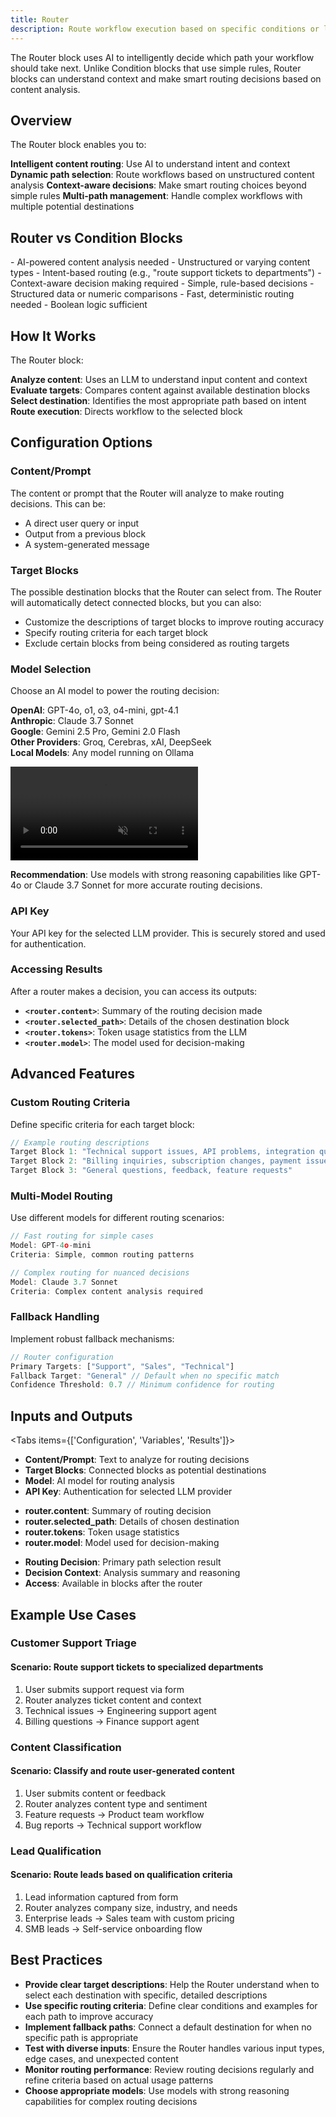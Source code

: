```yaml
---
title: Router
description: Route workflow execution based on specific conditions or logic
---
```



The Router block uses AI to intelligently decide which path your workflow should take next. Unlike Condition blocks that use simple rules, Router blocks can understand context and make smart routing decisions based on content analysis.

<ThemeImage
  lightSrc="/static/light/router-light.png"
  darkSrc="/static/dark/router-dark.png"
  alt="Router Block with Multiple Paths"
  width={350}
  height={175}
/>

## Overview

The Router block enables you to:

<Steps>
  <Step>
    <strong>Intelligent content routing</strong>: Use AI to understand intent and context
  </Step>
  <Step>
    <strong>Dynamic path selection</strong>: Route workflows based on unstructured content analysis
  </Step>
  <Step>
    <strong>Context-aware decisions</strong>: Make smart routing choices beyond simple rules
  </Step>
  <Step>
    <strong>Multi-path management</strong>: Handle complex workflows with multiple potential destinations
  </Step>
</Steps>

## Router vs Condition Blocks

<Accordions>
  <Accordion title="When to Use Router">
    - AI-powered content analysis needed
    - Unstructured or varying content types
    - Intent-based routing (e.g., "route support tickets to departments")
    - Context-aware decision making required
  </Accordion>
  <Accordion title="When to Use Condition">
    - Simple, rule-based decisions
    - Structured data or numeric comparisons
    - Fast, deterministic routing needed
    - Boolean logic sufficient
  </Accordion>
</Accordions>

## How It Works

The Router block:

<Steps>
  <Step>
    <strong>Analyze content</strong>: Uses an LLM to understand input content and context
  </Step>
  <Step>
    <strong>Evaluate targets</strong>: Compares content against available destination blocks
  </Step>
  <Step>
    <strong>Select destination</strong>: Identifies the most appropriate path based on intent
  </Step>
  <Step>
    <strong>Route execution</strong>: Directs workflow to the selected block
  </Step>
</Steps>

## Configuration Options

### Content/Prompt

The content or prompt that the Router will analyze to make routing decisions. This can be:

- A direct user query or input
- Output from a previous block
- A system-generated message

### Target Blocks

The possible destination blocks that the Router can select from. The Router will automatically detect connected blocks, but you can also:

- Customize the descriptions of target blocks to improve routing accuracy
- Specify routing criteria for each target block
- Exclude certain blocks from being considered as routing targets

### Model Selection

Choose an AI model to power the routing decision:

**OpenAI**: GPT-4o, o1, o3, o4-mini, gpt-4.1  \
**Anthropic**: Claude 3.7 Sonnet \
**Google**: Gemini 2.5 Pro, Gemini 2.0 Flash \
**Other Providers**: Groq, Cerebras, xAI, DeepSeek \
**Local Models**: Any model running on Ollama 

<div className="w-full max-w-2xl mx-auto overflow-hidden rounded-lg">
  <video autoPlay loop muted playsInline className="w-full -mb-2 rounded-lg" src="/router-model-dropdown.mp4"></video>
</div>

**Recommendation**: Use models with strong reasoning capabilities like GPT-4o or Claude 3.7 Sonnet for more accurate routing decisions.

### API Key

Your API key for the selected LLM provider. This is securely stored and used for authentication.

### Accessing Results

After a router makes a decision, you can access its outputs:

- **`<router.content>`**: Summary of the routing decision made
- **`<router.selected_path>`**: Details of the chosen destination block
- **`<router.tokens>`**: Token usage statistics from the LLM
- **`<router.model>`**: The model used for decision-making

## Advanced Features

### Custom Routing Criteria

Define specific criteria for each target block:

```javascript
// Example routing descriptions
Target Block 1: "Technical support issues, API problems, integration questions"
Target Block 2: "Billing inquiries, subscription changes, payment issues"
Target Block 3: "General questions, feedback, feature requests"
```

### Multi-Model Routing

Use different models for different routing scenarios:

```javascript
// Fast routing for simple cases
Model: GPT-4o-mini
Criteria: Simple, common routing patterns

// Complex routing for nuanced decisions
Model: Claude 3.7 Sonnet
Criteria: Complex content analysis required
```

### Fallback Handling

Implement robust fallback mechanisms:

```javascript
// Router configuration
Primary Targets: ["Support", "Sales", "Technical"]
Fallback Target: "General" // Default when no specific match
Confidence Threshold: 0.7 // Minimum confidence for routing
```

## Inputs and Outputs

<Tabs items={['Configuration', 'Variables', 'Results']}>
  <Tab>
    <ul className="list-disc space-y-2 pl-6">
      <li>
        <strong>Content/Prompt</strong>: Text to analyze for routing decisions
      </li>
      <li>
        <strong>Target Blocks</strong>: Connected blocks as potential destinations
      </li>
      <li>
        <strong>Model</strong>: AI model for routing analysis
      </li>
      <li>
        <strong>API Key</strong>: Authentication for selected LLM provider
      </li>
    </ul>
  </Tab>
  <Tab>
    <ul className="list-disc space-y-2 pl-6">
      <li>
        <strong>router.content</strong>: Summary of routing decision
      </li>
      <li>
        <strong>router.selected_path</strong>: Details of chosen destination
      </li>
      <li>
        <strong>router.tokens</strong>: Token usage statistics
      </li>
      <li>
        <strong>router.model</strong>: Model used for decision-making
      </li>
    </ul>
  </Tab>
  <Tab>
    <ul className="list-disc space-y-2 pl-6">
      <li>
        <strong>Routing Decision</strong>: Primary path selection result
      </li>
      <li>
        <strong>Decision Context</strong>: Analysis summary and reasoning
      </li>
      <li>
        <strong>Access</strong>: Available in blocks after the router
      </li>
    </ul>
  </Tab>
</Tabs>

## Example Use Cases

### Customer Support Triage

<div className="mb-4 rounded-md border p-4">
  <h4 className="font-medium">Scenario: Route support tickets to specialized departments</h4>
  <ol className="list-decimal pl-5 text-sm">
    <li>User submits support request via form</li>
    <li>Router analyzes ticket content and context</li>
    <li>Technical issues → Engineering support agent</li>
    <li>Billing questions → Finance support agent</li>
  </ol>
</div>

### Content Classification

<div className="mb-4 rounded-md border p-4">
  <h4 className="font-medium">Scenario: Classify and route user-generated content</h4>
  <ol className="list-decimal pl-5 text-sm">
    <li>User submits content or feedback</li>
    <li>Router analyzes content type and sentiment</li>
    <li>Feature requests → Product team workflow</li>
    <li>Bug reports → Technical support workflow</li>
  </ol>
</div>

### Lead Qualification

<div className="mb-4 rounded-md border p-4">
  <h4 className="font-medium">Scenario: Route leads based on qualification criteria</h4>
  <ol className="list-decimal pl-5 text-sm">
    <li>Lead information captured from form</li>
    <li>Router analyzes company size, industry, and needs</li>
    <li>Enterprise leads → Sales team with custom pricing</li>
    <li>SMB leads → Self-service onboarding flow</li>
  </ol>
</div>


## Best Practices

- **Provide clear target descriptions**: Help the Router understand when to select each destination with specific, detailed descriptions
- **Use specific routing criteria**: Define clear conditions and examples for each path to improve accuracy
- **Implement fallback paths**: Connect a default destination for when no specific path is appropriate
- **Test with diverse inputs**: Ensure the Router handles various input types, edge cases, and unexpected content
- **Monitor routing performance**: Review routing decisions regularly and refine criteria based on actual usage patterns
- **Choose appropriate models**: Use models with strong reasoning capabilities for complex routing decisions


